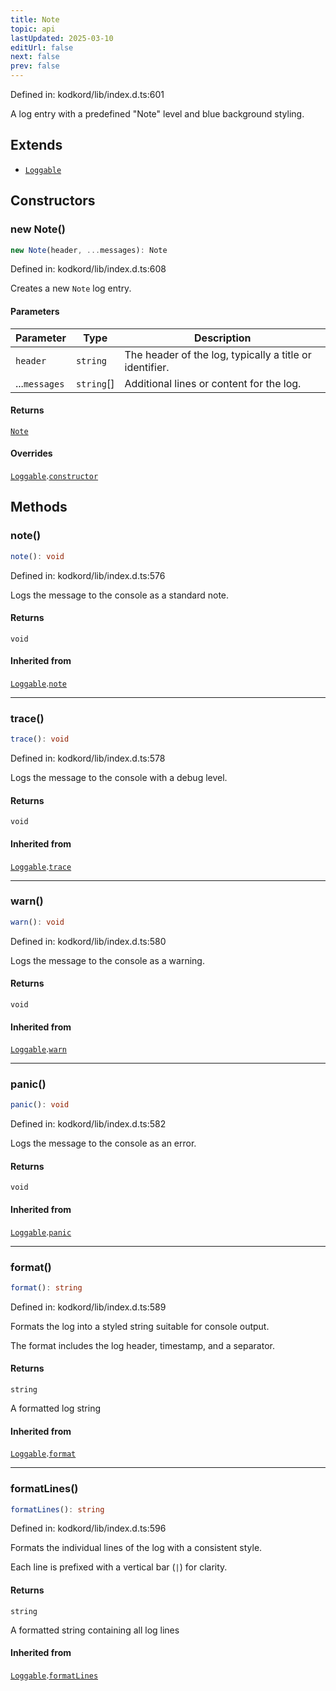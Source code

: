 ```yaml
---
title: Note
topic: api
lastUpdated: 2025-03-10
editUrl: false
next: false
prev: false
---
```


Defined in: kodkord/lib/index.d.ts:601

A log entry with a predefined "Note" level and blue background styling.

## Extends

- [`Loggable`](/api/core/stable/classes/loggable/)

## Constructors

### new Note()

```ts
new Note(header, ...messages): Note
```

Defined in: kodkord/lib/index.d.ts:608

Creates a new `Note` log entry.

#### Parameters

| Parameter | Type | Description |
| ------ | ------ | ------ |
| `header` | `string` | The header of the log, typically a title or identifier. |
| ...`messages` | `string`[] | Additional lines or content for the log. |

#### Returns

[`Note`](/api/core/stable/classes/note/)

#### Overrides

[`Loggable`](/api/core/stable/classes/loggable/).[`constructor`](/api/core/stable/classes/loggable/#constructors)

## Methods

### note()

```ts
note(): void
```

Defined in: kodkord/lib/index.d.ts:576

Logs the message to the console as a standard note.

#### Returns

`void`

#### Inherited from

[`Loggable`](/api/core/stable/classes/loggable/).[`note`](/api/core/stable/classes/loggable/#note)

***

### trace()

```ts
trace(): void
```

Defined in: kodkord/lib/index.d.ts:578

Logs the message to the console with a debug level.

#### Returns

`void`

#### Inherited from

[`Loggable`](/api/core/stable/classes/loggable/).[`trace`](/api/core/stable/classes/loggable/#trace)

***

### warn()

```ts
warn(): void
```

Defined in: kodkord/lib/index.d.ts:580

Logs the message to the console as a warning.

#### Returns

`void`

#### Inherited from

[`Loggable`](/api/core/stable/classes/loggable/).[`warn`](/api/core/stable/classes/loggable/#warn)

***

### panic()

```ts
panic(): void
```

Defined in: kodkord/lib/index.d.ts:582

Logs the message to the console as an error.

#### Returns

`void`

#### Inherited from

[`Loggable`](/api/core/stable/classes/loggable/).[`panic`](/api/core/stable/classes/loggable/#panic)

***

### format()

```ts
format(): string
```

Defined in: kodkord/lib/index.d.ts:589

Formats the log into a styled string suitable for console output.

The format includes the log header, timestamp, and a separator.

#### Returns

`string`

A formatted log string

#### Inherited from

[`Loggable`](/api/core/stable/classes/loggable/).[`format`](/api/core/stable/classes/loggable/#format)

***

### formatLines()

```ts
formatLines(): string
```

Defined in: kodkord/lib/index.d.ts:596

Formats the individual lines of the log with a consistent style.

Each line is prefixed with a vertical bar (`|`) for clarity.

#### Returns

`string`

A formatted string containing all log lines

#### Inherited from

[`Loggable`](/api/core/stable/classes/loggable/).[`formatLines`](/api/core/stable/classes/loggable/#formatlines)
